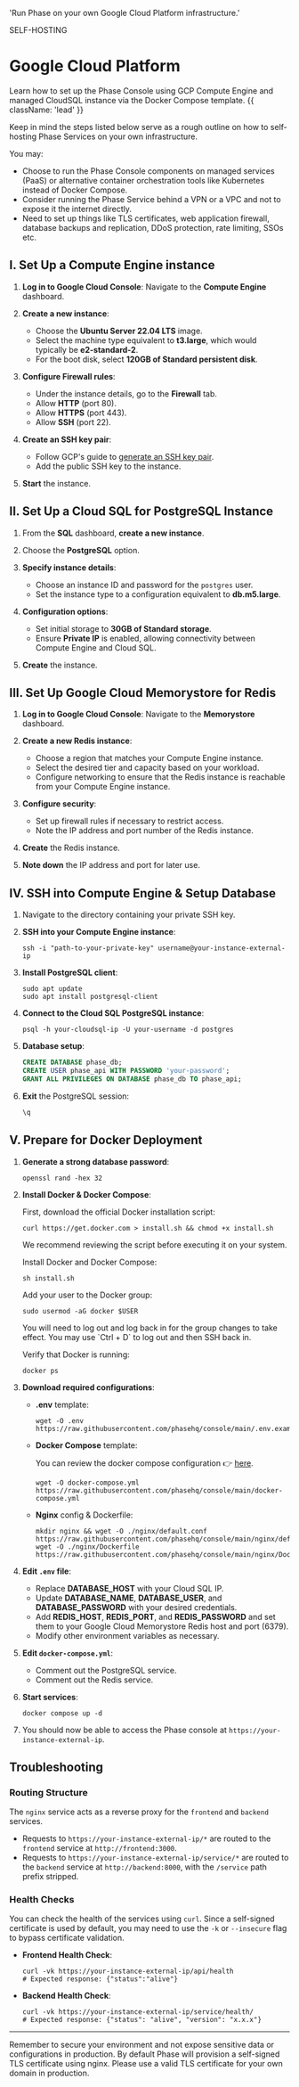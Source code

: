 
  'Run Phase on your own Google Cloud Platform infrastructure.'

<Tag variant="small">SELF-HOSTING</Tag>

# Google Cloud Platform

Learn how to set up the Phase Console using GCP Compute Engine and managed CloudSQL instance via the Docker Compose template. {{ className: 'lead' }}

Keep in mind the steps listed below serve as a rough outline on how to self-hosting Phase Services on your own infrastructure.

You may:

- Choose to run the Phase Console components on managed services (PaaS) or alternative container orchestration tools like Kubernetes instead of Docker Compose.
- Consider running the Phase Service behind a VPN or a VPC and not to expose it the internet directly.
- Need to set up things like TLS certificates, web application firewall, database backups and replication, DDoS protection, rate limiting, SSOs etc.

## I. Set Up a Compute Engine instance

1. **Log in to Google Cloud Console**:
   Navigate to the **Compute Engine** dashboard.

2. **Create a new instance**:

   - Choose the **Ubuntu Server 22.04 LTS** image.
   - Select the machine type equivalent to **t3.large**, which would typically be **e2-standard-2**.
   - For the boot disk, select **120GB of Standard persistent disk**.

3. **Configure Firewall rules**:

   - Under the instance details, go to the **Firewall** tab.
   - Allow **HTTP** (port 80).
   - Allow **HTTPS** (port 443).
   - Allow **SSH** (port 22).

4. **Create an SSH key pair**:

   - Follow GCP's guide to [generate an SSH key pair](https://cloud.google.com/compute/docs/instances/adding-removing-ssh-keys).
   - Add the public SSH key to the instance.

5. **Start** the instance.

## II. Set Up a Cloud SQL for PostgreSQL Instance

1. From the **SQL** dashboard, **create a new instance**.

2. Choose the **PostgreSQL** option.

3. **Specify instance details**:

   - Choose an instance ID and password for the `postgres` user.
   - Set the instance type to a configuration equivalent to **db.m5.large**.

4. **Configuration options**:

   - Set initial storage to **30GB of Standard storage**.
   - Ensure **Private IP** is enabled, allowing connectivity between Compute Engine and Cloud SQL.

5. **Create** the instance.

## III. Set Up Google Cloud Memorystore for Redis

1. **Log in to Google Cloud Console**:
   Navigate to the **Memorystore** dashboard.

2. **Create a new Redis instance**:

   - Choose a region that matches your Compute Engine instance.
   - Select the desired tier and capacity based on your workload.
   - Configure networking to ensure that the Redis instance is reachable from your Compute Engine instance.

3. **Configure security**:

   - Set up firewall rules if necessary to restrict access.
   - Note the IP address and port number of the Redis instance.

4. **Create** the Redis instance.

5. **Note down** the IP address and port for later use.

## IV. SSH into Compute Engine & Setup Database

1. Navigate to the directory containing your private SSH key.
2. **SSH into your Compute Engine instance**:

   ```fish
   ssh -i "path-to-your-private-key" username@your-instance-external-ip
   ```

3. **Install PostgreSQL client**:

   ```fish
   sudo apt update
   sudo apt install postgresql-client
   ```

4. **Connect to the Cloud SQL PostgreSQL instance**:

   ```fish
   psql -h your-cloudsql-ip -U your-username -d postgres
   ```

5. **Database setup**:

   ```sql
   CREATE DATABASE phase_db;
   CREATE USER phase_api WITH PASSWORD 'your-password';
   GRANT ALL PRIVILEGES ON DATABASE phase_db TO phase_api;
   ```

6. **Exit** the PostgreSQL session:
   ```sql
   \q
   ```

## V. Prepare for Docker Deployment

1. **Generate a strong database password**:

   ```fish
   openssl rand -hex 32
   ```

2. **Install Docker & Docker Compose**:

   First, download the official Docker installation script:

   ```fish
   curl https://get.docker.com > install.sh && chmod +x install.sh
   ```

   We recommend reviewing the script before executing it on your system.

   Install Docker and Docker Compose:

   ```fish
   sh install.sh
   ```

   Add your user to the Docker group:

   ```fish
   sudo usermod -aG docker $USER
   ```

   <Note>
   You will need to log out and log back in for the group changes to take effect. You may use `Ctrl + D` to log out and then SSH back in.
   </Note>

   Verify that Docker is running:

   ```fish
   docker ps
   ```

3. **Download required configurations**:

   - **.env** template:

     ```fish
     wget -O .env https://raw.githubusercontent.com/phasehq/console/main/.env.example
     ```

   - **Docker Compose** template:

      You can review the docker compose configuration 👉 [here](https://github.com/phasehq/console/blob/main/docker-compose.yml).

     ```fish
     wget -O docker-compose.yml https://raw.githubusercontent.com/phasehq/console/main/docker-compose.yml
     ```

   - **Nginx** config & Dockerfile:
     ```fish
     mkdir nginx && wget -O ./nginx/default.conf https://raw.githubusercontent.com/phasehq/console/main/nginx/default.conf
     wget -O ./nginx/Dockerfile  https://raw.githubusercontent.com/phasehq/console/main/nginx/Dockerfile
     ```

4. **Edit `.env` file**:

   - Replace **DATABASE_HOST** with your Cloud SQL IP.
   - Update **DATABASE_NAME**, **DATABASE_USER**, and **DATABASE_PASSWORD** with your desired credentials.
   - Add **REDIS_HOST**, **REDIS_PORT**, and **REDIS_PASSWORD** and set them to your Google Cloud Memorystore Redis host and port (6379).
   - Modify other environment variables as necessary.

5. **Edit `docker-compose.yml`**:

   - Comment out the PostgreSQL service.
   - Comment out the Redis service.

6. **Start services**:

   ```fish
   docker compose up -d
   ```

7. You should now be able to access the Phase console at `https://your-instance-external-ip`.

## Troubleshooting

### Routing Structure

The `nginx` service acts as a reverse proxy for the `frontend` and `backend` services.

- Requests to `https://your-instance-external-ip/*` are routed to the `frontend` service at `http://frontend:3000`.
- Requests to `https://your-instance-external-ip/service/*` are routed to the `backend` service at `http://backend:8000`, with the `/service` path prefix stripped.

### Health Checks

You can check the health of the services using `curl`. Since a self-signed certificate is used by default, you may need to use the `-k` or `--insecure` flag to bypass certificate validation.

- **Frontend Health Check**:
  ```fish
  curl -vk https://your-instance-external-ip/api/health
  # Expected response: {"status":"alive"}
  ```

- **Backend Health Check**:
  ```fish
  curl -vk https://your-instance-external-ip/service/health/
  # Expected response: {"status": "alive", "version": "x.x.x"}
  ```

---

Remember to secure your environment and not expose sensitive data or configurations in production. By default Phase will provision a self-signed TLS certificate using nginx. Please use a valid TLS certificate for your own domain in production.
